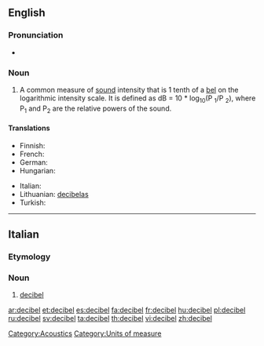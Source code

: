 {{wikipedia}}
{{also|décibel}}
==English==

===Pronunciation===
* {{a|GenAm}} {{IPA|/ˈdɛsɪbɛl/|/ˈdɛsɪbəl/}}

===Noun===
{{en-noun}}

# A common measure of [[sound]] intensity that is 1 tenth of a [[bel]] on the logarithmic intensity scale.  It is defined as dB = 10 * log<sub>10</sub>(P <sub>1</sub>/P <sub>2</sub>), where P<sub>1</sub> and P<sub>2</sub> are the relative powers of the sound.

====Translations====
{{trans-top|a common measure of sound intensity}}
* Finnish: {{t+|fi|desibeli}}
* French: {{t+|fr|décibel|m}}
* German: {{t+|de|Dezibel|n}}
* Hungarian: {{t+|hu|decibel}}
{{trans-mid}}
* Italian: {{t-|it|decibel|m}}
* Lithuanian: [[decibelas]] {{m}}
* Turkish: {{t|tr|desibel}}
{{trans-bottom}}

[[Category:Acoustics]]
[[Category:Units of measure]]

----

==Italian==

===Etymology===
{{etyl|en|it}} {{term|decibel|lang=en}}

===Noun===
{{infl|it|noun}} {{m|inv}}

# [[#English|decibel]]

[[ar:decibel]]
[[et:decibel]]
[[es:decibel]]
[[fa:decibel]]
[[fr:decibel]]
[[hu:decibel]]
[[pl:decibel]]
[[ru:decibel]]
[[sv:decibel]]
[[ta:decibel]]
[[th:decibel]]
[[vi:decibel]]
[[zh:decibel]]